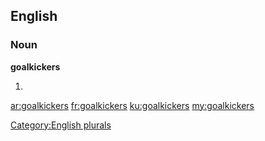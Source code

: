 ==English==

===Noun===
'''goalkickers'''

# {{plural of|[[goalkicker]]}}

[[Category:English plurals]]

[[ar:goalkickers]]
[[fr:goalkickers]]
[[ku:goalkickers]]
[[my:goalkickers]]